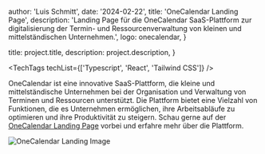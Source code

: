 
  author: 'Luis Schmitt',
  date: '2024-02-22',
  title: 'OneCalendar Landing Page',
  description:
    'Landing Page für die OneCalendar SaaS-Plattform zur digitalisierung der Termin- und Ressourcenverwaltung von kleinen und mittelständischen Unternehmen.',
  logo: onecalendar,
}

  title: project.title,
  description: project.description,
}


<TechTags techList={['Typescript', 'React', 'Tailwind CSS']} />

OneCalendar ist eine innovative SaaS-Plattform, die kleine und mittelständische Unternehmen bei der Organisation und Verwaltung von Terminen und Ressourcen unterstützt. Die Plattform bietet eine Vielzahl von Funktionen, die es Unternehmen ermöglichen, ihre Arbeitsabläufe zu optimieren und ihre Produktivität zu steigern.
Schau gerne auf der [OneCalendar Landing Page](https://one-calendar.de) vorbei und erfahre mehr über die Plattform.

<Image src={landingImage} alt='OneCalendar Landing Image' />
